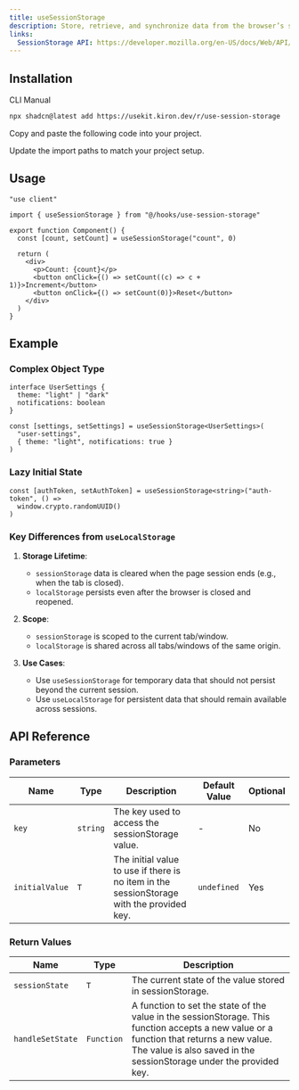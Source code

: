 ```yaml
---
title: useSessionStorage
description: Store, retrieve, and synchronize data from the browser’s sessionStorage API with useSessionStorage.
links:
  SessionStorage API: https://developer.mozilla.org/en-US/docs/Web/API/Window/sessionStorage
---
```


<ComponentPreview name="use-session-storage-demo" />

## Installation

<Tabs defaultValue="cli">

<TabsList>
  <TabsTrigger value="cli">CLI</TabsTrigger>
  <TabsTrigger value="manual">Manual</TabsTrigger>
</TabsList>

<TabsContent value="cli">

```bash
npx shadcn@latest add https://usekit.kiron.dev/r/use-session-storage
```

</TabsContent>

<TabsContent value="manual">

<Steps>

<Step>Copy and paste the following code into your project.</Step>

<ComponentSource name="use-session-storage" />

<Step>Update the import paths to match your project setup.</Step>

</Steps>

</TabsContent>

</Tabs>

## Usage

```tsx {3, 6}
"use client"

import { useSessionStorage } from "@/hooks/use-session-storage"

export function Component() {
  const [count, setCount] = useSessionStorage("count", 0)

  return (
    <div>
      <p>Count: {count}</p>
      <button onClick={() => setCount((c) => c + 1)}>Increment</button>
      <button onClick={() => setCount(0)}>Reset</button>
    </div>
  )
}
```

## Example

### Complex Object Type

```tsx
interface UserSettings {
  theme: "light" | "dark"
  notifications: boolean
}

const [settings, setSettings] = useSessionStorage<UserSettings>(
  "user-settings",
  { theme: "light", notifications: true }
)
```

### Lazy Initial State

```tsx
const [authToken, setAuthToken] = useSessionStorage<string>("auth-token", () =>
  window.crypto.randomUUID()
)
```

### Key Differences from `useLocalStorage`

1. **Storage Lifetime**:

   - `sessionStorage` data is cleared when the page session ends (e.g., when the tab is closed).
   - `localStorage` persists even after the browser is closed and reopened.

2. **Scope**:

   - `sessionStorage` is scoped to the current tab/window.
   - `localStorage` is shared across all tabs/windows of the same origin.

3. **Use Cases**:
   - Use `useSessionStorage` for temporary data that should not persist beyond the current session.
   - Use `useLocalStorage` for persistent data that should remain available across sessions.

## API Reference

### Parameters

| Name           | Type     | Description                                                                               | Default Value | Optional |
| -------------- | -------- | ----------------------------------------------------------------------------------------- | ------------- | -------- |
| `key`          | `string` | The key used to access the sessionStorage value.                                          | -             | No       |
| `initialValue` | `T`      | The initial value to use if there is no item in the sessionStorage with the provided key. | `undefined`   | Yes      |

### Return Values

| Name             | Type       | Description                                                                                                                                                                                                     |
| ---------------- | ---------- | --------------------------------------------------------------------------------------------------------------------------------------------------------------------------------------------------------------- |
| `sessionState`   | `T`        | The current state of the value stored in sessionStorage.                                                                                                                                                        |
| `handleSetState` | `Function` | A function to set the state of the value in the sessionStorage. This function accepts a new value or a function that returns a new value. The value is also saved in the sessionStorage under the provided key. |

